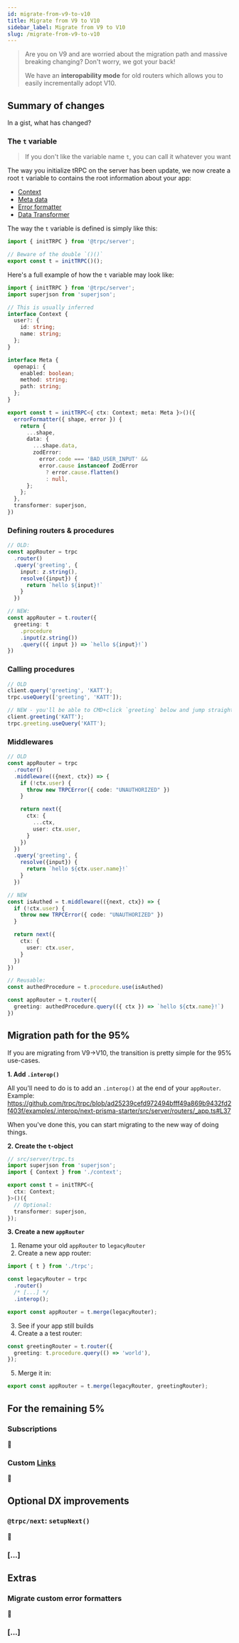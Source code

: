 ```yaml
---
id: migrate-from-v9-to-v10
title: Migrate from V9 to V10
sidebar_label: Migrate from V9 to V10
slug: /migrate-from-v9-to-v10
---
```


> Are you on V9 and are worried about the migration path and massive breaking changing? Don't worry, we got your back!
>
> We have an **interopability mode** for old routers which allows you to easily incrementally adopt V10.

## Summary of changes

In a gist, what has changed?

### The `t` variable

> If you don't like the variable name `t`, you can call it whatever you want

The way you initialize tRPC on the server has been update, we now create a root `t` variable to contains the root information about your app:

- [Context](/docs/context)
- [Meta data](/docs/metadata)
- [Error formatter](/docs/error-formatting)
- [Data Transformer](/docs/error-formatting)

The way the `t` variable is defined is simply like this:

```ts title='/src/server/trpc.ts'
import { initTRPC } from '@trpc/server';

// Beware of the double `()()`
export const t = initTRPC()();
```

Here's a full example of how the `t` variable may look like:

```ts title='/src/server/trpc.ts'
import { initTRPC } from '@trpc/server';
import superjson from 'superjson';

// This is usually inferred
interface Context {
  user?: {
    id: string;
    name: string;
  };
}

interface Meta {
  openapi: {
    enabled: boolean;
    method: string;
    path: string;
  };
}

export const t = initTRPC<{ ctx: Context; meta: Meta }>()({
  errorFormatter({ shape, error }) {
    return {
      ...shape,
      data: {
        ...shape.data,
        zodError:
          error.code === 'BAD_USER_INPUT' &&
          error.cause instanceof ZodError
            ? error.cause.flatten()
            : null,
      };
    };
  },
  transformer: superjson,
})
```

### Defining routers & procedures

```ts
// OLD:
const appRouter = trpc
  .router()
  .query('greeting', {
    input: z.string(),
    resolve({input}) {
      return `hello ${input}!`
    }
  })

// NEW:
const appRouter = t.router({
  greeting: t
    .procedure
    .input(z.string())
    .query(({ input }) => `hello ${input}!`)
})
```

### Calling procedures

```ts
// OLD
client.query('greeting', 'KATT');
trpc.useQuery(['greeting', 'KATT']);

// NEW - you'll be able to CMD+click `greeting` below and jump straight to your backend code
client.greeting('KATT');
trpc.greeting.useQuery('KATT');
```

### Middlewares

```ts
// OLD
const appRouter = trpc
  .router()
  .middleware(({next, ctx}) => {
    if (!ctx.user) {
      throw new TRPCError({ code: "UNAUTHORIZED" })
    }

    return next({
      ctx: {
        ...ctx,
        user: ctx.user,
      }
    })
  })
  .query('greeting', {
    resolve({input}) {
      return `hello ${ctx.user.name}!`
    }
  })

// NEW
const isAuthed = t.middleware(({next, ctx}) => {
  if (!ctx.user) {
    throw new TRPCError({ code: "UNAUTHORIZED" })
  }

  return next({
    ctx: {
      user: ctx.user,
    }
  })
})

// Reusable:
const authedProcedure = t.procedure.use(isAuthed)

const appRouter = t.router({
  greeting: authedProcedure.query(({ ctx }) => `hello ${ctx.name}!`)
})
```

## Migration path for the 95%

If you are migrating from V9->V10, the transition is pretty simple for the 95% use-cases.

**1. Add `.interop()`**

All you'll need to do is to add an `.interop()` at the end of your `appRouter`. Example: https://github.com/trpc/trpc/blob/ad25239cefd972494bfff49a869b9432fd2f403f/examples/.interop/next-prisma-starter/src/server/routers/_app.ts#L37

When you've done this, you can start migrating to the new way of doing things.

**2. Create the `t`-object**

```ts
// src/server/trpc.ts
import superjson from 'superjson';
import { Context } from './context';

export const t = initTRPC<{
  ctx: Context;
}>()({
  // Optional:
  transformer: superjson,
});
```

**3. Create a new `appRouter`**

1. Rename your old `appRouter` to `legacyRouter`
2. Create a new app router:

```ts
import { t } from './trpc';

const legacyRouter = trpc
  .router()
  /* [...] */
  .interop();

export const appRouter = t.merge(legacyRouter);
```

3. See if your app still builds
4. Create a a test router:

```ts
const greetingRouter = t.router({
  greeting: t.procedure.query(() => 'world'),
});
```

5. Merge it in:

```ts
export const appRouter = t.merge(legacyRouter, greetingRouter);
```

## For the remaining 5%

### Subscriptions

🚧

### Custom [Links](/docs/links)

🚧

## Optional DX improvements

### `@trpc/next`: `setupNext()`

🚧

### [...]

## Extras

### Migrate custom error formatters

🚧

### [...]

